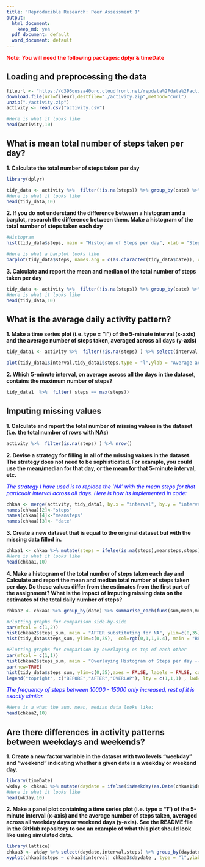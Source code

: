 ```yaml
---
title: 'Reproducible Research: Peer Assessment 1'
output:
  html_document:
    keep_md: yes
  pdf_document: default
  word_document: default
---
```


**<span style="color:red">Note: You will need the following packages: dplyr & timeDate </span>**

## Loading and preprocessing the data
```r
fileurl <- "https://d396qusza40orc.cloudfront.net/repdata%2Fdata%2Factivity.zip"
download.file(url=fileurl,destfile="./activity.zip",method="curl")
unzip("./activity.zip")
activity <- read.csv("activity.csv")

#Here is what it looks like
head(activity,10)
```



## What is mean total number of steps taken per day?
**1. Calculate the total number of steps taken per day**
```r
library(dplyr)

tidy_data <- activity %>%  filter(!is.na(steps)) %>% group_by(date) %>% summarise_each(funs(sum))
#Here is what it looks like
head(tidy_data,10)
```


**2. If you do not understand the difference between a histogram and a barplot, research the difference between them. Make a histogram of the total number of steps taken each day**
```r
#Histogram
hist(tidy_data$steps, main = "Histogram of Steps per day", xlab = "Steps", col=rgb(0,1,1,0.4), ylim=c(0,35))

#Here is what a barplot looks like
barplot(tidy_data$steps, names.arg = c(as.character(tidy_data$date)), cex.axis=0.5, cex.names = 0.5 , las=2 , main = "Barplot of Steps per day")
```


**3. Calculate and report the mean and median of the total number of steps taken per day**
```r
tidy_data <- activity %>%  filter(!is.na(steps)) %>% group_by(date) %>% summarise_each(funs(sum,mean,median)) %>% select(date,steps_sum,steps_mean,steps_median)
#Here is what it looks like
head(tidy_data,10)
```



## What is the average daily activity pattern?
**1. Make a time series plot (i.e. type = "l") of the 5-minute interval (x-axis) and the average number of steps taken, averaged across all days (y-axis)**
```r
tidy_data1 <- activity %>%  filter(!is.na(steps) ) %>% select(interval,steps) %>% group_by(interval) %>% summarise_each(funs(mean))

plot(tidy_data1$interval,tidy_data1$steps,type = "l",ylab = "Average across dates",xlab = "Interval", cex.axis=0.5)
```


**2. Which 5-minute interval, on average across all the days in the dataset, contains the maximum number of steps?**
```r
tidy_data1  %>%  filter( steps == max(steps))
```



## Imputing missing values
**1. Calculate and report the total number of missing values in the dataset (i.e. the total number of rows with NAs)**
```r
activity %>%  filter(is.na(steps) ) %>% nrow()
```


**2. Devise a strategy for filling in all of the missing values in the dataset. The strategy does not need to be sophisticated. For example, you could use the mean/median for that day, or the mean for that 5-minute interval, etc.**

<i><span style="color:blue">The strategy I have used is to replace the 'NA' with the mean steps for that particualr interval across all days. Here is how its implemented in code:</span></i>
```r
chkaa <- merge(activity, tidy_data1, by.x = "interval", by.y = "interval")
names(chkaa)[2]<-"steps"
names(chkaa)[4]<-"meansteps"
names(chkaa)[3]<- "date"
```


**3. Create a new dataset that is equal to the original dataset but with the missing data filled in.**
```r
chkaa1 <- chkaa %>% mutate(steps = ifelse(is.na(steps),meansteps,steps)) %>% select(date,steps,interval)
#Here is what it looks like
head(chkaa1,10)
```


**4. Make a histogram of the total number of steps taken each day and Calculate and report the mean and median total number of steps taken per day. Do these values differ from the estimates from the first part of the assignment? What is the impact of imputing missing data on the estimates of the total daily number of steps?**
```r
chkaa2 <- chkaa1 %>% group_by(date) %>% summarise_each(funs(sum,mean,median)) %>% select(date,steps_sum,steps_mean,steps_median)

#Plotting graphs for comparison side-by-side
par(mfcol = c(1,2))
hist(chkaa2$steps_sum, main = "AFTER substituting for NA", ylim=c(0,35),xlab = "Steps", col=rgb(1,1,0,0.7))
hist(tidy_data$steps_sum, ylim=c(0,35),  col=rgb(0,1,1,0.4), main = "BEFORE substituting for NA", xlab = "Steps")

#Plotting graphs for comparison by overlaying on top of each other
par(mfcol = c(1,1))
hist(chkaa2$steps_sum, main = "Overlaying Histogram of Steps per day -- BEFORE & AFTER", ylim=c(0,35),xlab = "Steps", col=rgb(1,1,0,0.7))
par(new=TRUE)
hist(tidy_data$steps_sum, ylim=c(0,35),axes = FALSE, labels = FALSE, col=rgb(0,1,1,0.4), main = NULL, xlab = NULL)
legend("topright", c("BEFORE","AFTER","OVERLAP"), lty = c(1,1,1) , lwd=10, col=c(rgb(0,1,1,0.4),rgb(1,1,0,0.7),rgb(0,1,0,0.4)), bty = "n" )

```

<i><span style="color:blue">The frequency of steps between 10000 - 15000 only increased, rest of it is exactly similar.</span></i>

```r
#Here is a what the sum, mean, median data looks like:
head(chkaa2,10)

```



## Are there differences in activity patterns between weekdays and weekends?
**1. Create a new factor variable in the dataset with two levels "weekday" and "weekend" indicating whether a given date is a weekday or weekend day.**
```r
library(timeDate)
wkday <- chkaa1 %>% mutate(daydate = ifelse(isWeekday(as.Date(chkaa1$date)),"Weekday","Weekend")) %>% select(date,daydate,steps,interval)
#Here is what it looks like
head(wkday,10)
```


**2. Make a panel plot containing a time series plot (i.e. type = "l") of the 5-minute interval (x-axis) and the average number of steps taken, averaged across all weekday days or weekend days (y-axis). See the README file in the GitHub repository to see an example of what this plot should look like using simulated data.**
```r
library(lattice)
chkaa3 <- wkday %>% select(daydate,interval,steps) %>% group_by(daydate,interval) %>% summarise_each(funs(mean))
xyplot(chkaa3$steps ~ chkaa3$interval| chkaa3$daydate , type = "l",ylab = "Average Number of steps",xlab = "Interval", cex.axis=0.5 , layout= c(1,2))
```

